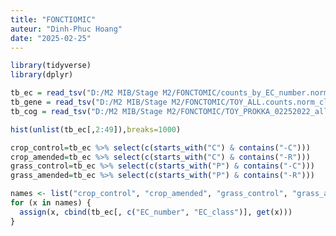 ```yaml
---
title: "FONCTIOMIC"
auteur: "Dinh-Phuc Hoang"
date: "2025-02-25"
---
```



```r
library(tidyverse)
library(dplyr)
```

```r
tb_ec = read_tsv("D:/M2 MIB/Stage M2/FONCTOMIC/counts_by_EC_number.norm.tsv")
tb_gene = read_tsv("D:/M2 MIB/Stage M2/FONCTOMIC/TOY_ALL.counts.norm_cleaned.tsv")
tb_cog = read_tsv("D:/M2 MIB/Stage M2/FONCTOMIC/TOY_PROKKA_02252022_all3000bp.tsv")
```

```r
hist(unlist(tb_ec[,2:49]),breaks=1000)
```


```r
crop_control=tb_ec %>% select(c(starts_with("C") & contains("-C")))
crop_amended=tb_ec %>% select(c(starts_with("C") & contains("-R")))
grass_control=tb_ec %>% select(c(starts_with("P") & contains("-C")))
grass_amended=tb_ec %>% select(c(starts_with("P") & contains("-R")))
```

```r
names <- list("crop_control", "crop_amended", "grass_control", "grass_amended")
for (x in names) {
  assign(x, cbind(tb_ec[, c("EC_number", "EC_class")], get(x)))
}
```


